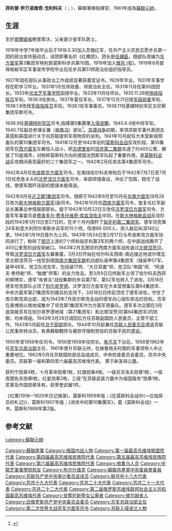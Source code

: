 {{Infobox military person
|name=菲利普·戈利科夫
|native_name= Филипп Иванович Голиков
|native_name_lang= ru
|birth_date={{OldStyleDate|1900年|7月16日|7月29日}}
|death_date= {{death date and age|1980|7|29|1900|7|29}}
|birth_place= [[俄罗斯帝国|俄罗斯帝国]][[彼爾姆省|彼爾姆省]]（今[[俄罗斯|俄罗斯]][[库尔干州|库尔干州]][[卡泰斯克區|卡泰斯克區]]）
|death_place= 苏联[[莫斯科|莫斯科]]
|image=Маршал Советского Союза Филипп Иванович Голиков.jpg
|caption=攝於1960年代初
|nickname=
|allegiance=[[苏联|苏联]]
|branch=[[蘇聯陸軍|蘇聯陸軍]]<br/>[[格鲁乌|格鲁乌]]
|serviceyears=1918年–1980年
|rank= [[苏联元帅列表|苏联元帅]]（1961年）
|commands= 
|unit=
|battles=[[俄国内战|俄国内战]]<br/>[[蘇聯入侵波蘭|蘇聯入侵波蘭]]<br/>[[苏德战争|苏德战争]]<br/>[[莫斯科会战|莫斯科会战]]
|awards=
{{{!}} style="background: transparent"
{{!}} {{列宁勋章}} {{!!}} {{列宁勋章}} {{!!}} {{列宁勋章}} {{!!}} {{列宁勋章}}
{{!}}-
{{!}} {{十月革命勋章}} {{!!}} {{红旗勋章}} {{!!}} {{红旗勋章}} {{!!}} {{红旗勋章}}
{{!}}-
{{!}} {{红旗勋章}} {{!!}} {{一级苏沃洛夫勋章}} {{!!}} {{一级库图佐夫勋章}} {{!!}} {{劳动红旗勋章}}
{{!}}-
{{!}} {{红星勋章}} {{!!}} {{红星勋章}}{{!!}} {{三级在苏联武装力量中为祖国服务勋章}}{{!!}}{{纪念列宁诞辰一百周年奖章}}
{{!}}-
{{!}} {{保卫莫斯科奖章}} {{!!}} {{保卫斯大林格勒奖章}}{{!!}}{{卫国战争战胜德国奖章 }}{{!!}}{{卫国战争胜利二十周年奖章}}
{{!}}-
{{!}} {{卫国战争胜利三十周年奖章}} {{!!}} {{战胜日本奖章}}
{{!}}}
|laterwork=
}}
'''菲利普·伊万诺维奇·戈利科夫'''（{{lang-ru|'''Филипп Иванович Голиков'''}}；{{bd|1900年|7月30日|1980年|7月29日|catIdx=Golikov, Filipp}}），蘇聯軍隊指揮官，1961年成為[[蘇聯元帥|蘇聯元帥]]。

==生涯==
生於[[彼爾姆省|彼爾姆省]]鲍里索沃，父亲是沙皇军队医士。

1918年中学7年级毕业后于1918.5.30加入苏俄红军，任共产主义农民志愿步兵第一团的政治宣传鼓动员，该团即著名的《红鹰团》，团长是[[任辅臣|任辅臣]]。随部队改编为[[东方面军|东方面军]]第3集团军特别旅莫斯科步兵第10团，1919年加入[[俄共（布）|俄共 (布)]]。1919年8月彼得格勒军区军事宣传学校毕业后任步兵第51师政治处组织指导员。

1927年因在部队从事政治工作成绩显著获嘉奖证书。1929年{{tsl|ru|Курсы усовершенствования командного состава|工农红军高级指挥员进修班}}毕业。1931年军事学校在职学习毕业。1931年1月任师政委、师政治处主任。1931年11月任{{tsl|ru|32-я стрелковая дивизия (1-го формирования)|苏联步兵第32师|步兵第32师}}第95团团长。1933年[[伏龙芝军事学院|伏龙芝军事学院]]函授毕业。1933年11月任{{tsl|en|Volga Military District|伏尔加沿岸军区}}{{tsl|ru|61-я стрелковая дивизия (1-го формирования)|苏联步兵第61师|步兵第61师}}师长。1935.11.26授[[旅级指挥员|旅级指挥员]]军衔。1936.9任{{tsl|ru|8-я механизированная бригада (1-го формирования)|独立机械化第8旅}}旅长。1937年夏任{{tsl|en|Kiev Military District|基辅军区}}{{tsl|ru|45-й механизированный корпус|机械化第45军}}军长。1937年12月31日授[[军级政委|军级政委]]军衔，1938.1.8改授[[军级指挥员|军级指挥员]]军衔。1938.1任{{tsl|en|Belorussian Military District|白俄罗斯军区}}军事委员。1938.11任基辅特别军区文尼察集团军群司令。

1939.9任[[基辅特别军区|基辅特别军区]]{{tsl|ru|6-я армия (СССР)|苏联第6集团军|第6集团军}}司令,指揮第6集團軍[[蘇聯入侵波蘭|入侵波蘭]]。1940.6.4授中将军衔。1940.7任副总参谋长兼{{tsl|en|Main Intelligence Directorate (Soviet Union)|苏联总情报部|总参情报部}}（[[格鲁乌|格鲁乌]]）部长<ref>{{cite book |author=Donal O'Sullivan |title=Dealing with the Devil: Anglo-Soviet Intelligence Cooperation in the Second World War |date=2010 |publisher=Peter Lang |isbn=9781433105814 |url=https://books.google.com/books?id=XHs2-DmdIRIC&pg=PA24&|page=24}}</ref>。[[苏德战争|苏德战争]]初期，率领苏联军事代表团去英国和美国进行关于向苏联提供军用物资的谈判。1941年10月起任大本营新锐预备队的第10集团军司令。1941年12月至1942年初的[[莫斯科会战|莫斯科会战]]反攻阶段，第10集团军在[[西方面军|西方面军]]左翼投入战斗，把[[古德里安|古德里安]]的[[坦克第二集群|坦克第二集群]]击退了约400公里，解放了10座城市，对粉碎莫斯科方向的德国法西斯军队起了重要作用。是[[莫斯科会战|莫斯科会战]]反攻期间表现最好的三个集团军之一。1942年2月任突击第4集团军司令。

1942年4月任[[布良斯克方面军|布良斯克方面军]]司令。在南线哈尔科夫惨败后于1942年7月7日至7月1日任危急关头的[[沃罗涅日方面军|沃罗涅日方面军]]司令，率部顽强奋战，冲出了包围，稳住了战线，使德军围歼该部的图谋未能得逞。

1942年8月任[[近卫第1集团军|近卫第1集团军]]司令。随即于1942年8月至10月任[[东南方面军|东南方面军]](9月28日改为[[斯大林格勒方面军|斯大林格勒方面军]])副司令。1942年10月任[[西南方面军|西南方面军]]司令，旋复任红军副总长兼兼总参情报部部长。旋于1942年10月22日又改任[[沃罗涅日方面军|沃罗涅日方面军]]司令，方面军军事委员是[[费奥多尔·费多托维奇·库兹涅佐夫|费奥多尔·费多托维奇·库兹涅佐夫]]中将。在[[斯大林格勒会战|斯大林格勒会战]]反攻阶段的1943年1月13日至27日的{{tsl|en|Ostrogozhsk–Rossosh Offensive|奥斯特罗戈日斯克-罗索什进攻战役}}，在半个月内围歼了[[匈牙利第二集团军|匈牙利第二集团军]]、德军坦克第24军和意大利阿尔卑斯步兵军的15个师，俘虏86 000人，突入敌后纵深140公里。1943年1月19日晋升为上将。1943年1月24日至2月17日与布良斯克方面军协同进行了{{tsl|en|Voronezh-Kastornensk operation|沃罗涅日-卡斯托尔诺耶进攻战役}}，粉碎了[[顿河|顿河]]上游的{{tsl|en|2nd Army (Wehrmacht)|德国第二集团军}}7个师和匈牙利第3军的两个师，在中部战线撕开了400公里宽的战役突破口。1943年2月瓦图京的西南方面军战败退过[[北顿涅茨河|北顿涅茨河]]，导致[[沃罗涅日方面军|沃罗涅日方面军]]左翼暴露，3月3日开始在哈尔科夫西南-南远接近地波尔塔瓦至北顿涅茨河一线受到德国[[南方集团军群|南方集团军群]]机动部队装甲第4集团军（辖装甲57军、装甲48军、党卫队坦克军，包括装17师、“大日耳曼”师、党卫队“帝国”师、“阿道夫·希特勒”师、“骷髅”师等）的全力攻击。至3月9日日终敌军占领了哈尔科夫西郊的柳博京，德军“肯普夫”战役集群的步兵第7军、第52军也转入了进攻。3月18日德军坦克部队占领了[[别尔哥罗德|别尔哥罗德]]。沃罗涅日方面军在大本营预备队第64集团军、中央方面军第21集团军的援兵的支持下，3月18日日终前顶住了德军进攻，守住了库尔斯克突出部，成为1943年7月库尔斯克会战的德军向心钳形突击的目标。苏军在奥博扬以南地域集中了坦克第1集团军作为方面军预备队。德军多次企图在3月底突破苏军在别尔哥罗德地域（第21集团军）和北顿涅茨河(第64集团军)的防御，均未得逞。1943年3月28日调回后方任苏联副国防人民委员，主管干部工作。1943年5月起任[[苏联总干部部|总干部部]]部长。1944年10月起兼任[[苏联人民委员会|苏联人民委员会]]遣返苏联公民事务特派员，負責蘇聯戰俘与被掠夺强制劳役的苏联平民的遣返。

1950年至1956年任{{tsl|en|Special Mechanized Army|独立机械化集团军}}司令。1956至1958年任{{tsl|en|Malinovsky Military Armored Forces Academy|马利诺夫斯基装甲兵学院|装甲兵学院}}院长。[[朱可夫|朱可夫]]下台后，1958至1962年任[[苏军总政治部|苏军总政治部]]主任，1961年晋升苏联元帅，在赫鲁晓夫时期的军事领导人中占重要地位。1962年5月任苏联国防部总监组成员、中央检查委员会委员。苏共中央委员。苏联第一届和第四至六届最高苏维埃代表。 葬于新圣母公墓。

获列宁勋章4枚，十月革命勋章1枚，红旗勋章4枚，一级苏沃洛夫勋章1枚，一级库图佐夫勋章l枚，红星勋章2枚，三级“在苏联武装力量中为祖国服务”勋章1枚，奖章及外国勋章多枚，获荣誉武器1件。

《红鹰(1918—1920年日记摘录)，莫斯科1959年版；《在莫斯科会战中(—位指挥员的札记)》，莫斯科1907年版；《进攻中的第10集團军》，载《莫斯科会战》一书，莫斯科1968年第2版。

==参考文献==
{{reflist}}
{{蘇聯元帥}}
{{蘇聯大將}}
{{Authority control}}

{{DEFAULTSORT:Golikov, Filipp}}
[[category:蘇聯元帥|category:蘇聯元帥]]
[[Category:蘇聯將軍|Category:蘇聯將軍]]
[[Category:俄国内战人物|Category:俄国内战人物]]
[[Category:第一届最高苏维埃联盟院代表|Category:第一届最高苏维埃联盟院代表]]
[[Category:第四届最高苏维埃民族院代表|Category:第四届最高苏维埃民族院代表]]
[[Category:第五届最高苏维埃民族院代表|Category:第五届最高苏维埃民族院代表]]
[[Category:第六届最高苏维埃民族院代表|Category:第六届最高苏维埃民族院代表]]
[[Category:格鲁乌人员|Category:格鲁乌人员]]
[[Category:伏龍芝軍事學院校友|Category:伏龍芝軍事學院校友]]
[[Category:布尔什维克|Category:布尔什维克]]
[[Category:蘇聯共產黨中央委員會委員|Category:蘇聯共產黨中央委員會委員]]
[[Category:苏联共产党中央审计委员会成员|Category:苏联共产党中央审计委员会成员]]
[[Category:联共布十八大代表|Category:联共布十八大代表]]
[[Category:苏共十九大代表|Category:苏共十九大代表]]
[[Category:苏共二十大代表|Category:苏共二十大代表]]
[[Category:苏共二十一大代表|Category:苏共二十一大代表]]
[[Category:苏共二十二大代表|Category:苏共二十二大代表]]
[[Category:第二届俄罗斯苏维埃联邦社会主义共和国最高苏维埃代表|Category:第二届俄罗斯苏维埃联邦社会主义共和国最高苏维埃代表]]
[[Category:安葬於新聖女公墓者|Category:安葬於新聖女公墓者]]
[[Category:彼尔姆省人|Category:彼尔姆省人]]
[[Category:白俄罗斯共产党中央委员会委员|Category:白俄罗斯共产党中央委员会委员]]
[[Category:苏军总政治部主任|Category:苏军总政治部主任]]
[[Category:第二次世界大战苏军方面军司令|Category:第二次世界大战苏军方面军司令]]
[[Category:苏联入侵波兰人物|Category:苏联入侵波兰人物]]
